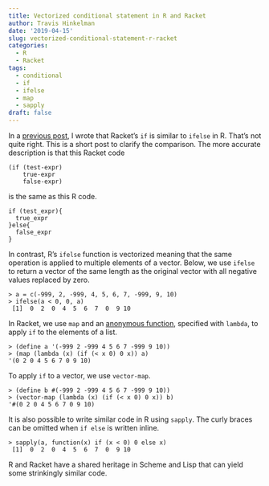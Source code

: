 ```yaml
---
title: Vectorized conditional statement in R and Racket
author: Travis Hinkelman
date: '2019-04-15'
slug: vectorized-conditional-statement-r-racket
categories:
  - R
  - Racket
tags:
  - conditional
  - if
  - ifelse
  - map
  - sapply
draft: false
---
```


In a [previous post](/post/for-loop-r-racket/), I wrote that Racket's `if` is similar to `ifelse` in R. That's not quite right. This is a short post to clarify the comparison. The more accurate description is that this Racket code

```
(if (test-expr)
    true-expr
    false-expr)
```

is the same as this R code.

```
if (test_expr){
  true_expr
}else{
  false_expr
}
```

In contrast, R's `ifelse` function is vectorized meaning that the same operation is applied to multiple elements of a vector. Below, we use `ifelse` to return a vector of the same length as the original vector with all negative values replaced by zero.

```
> a = c(-999, 2, -999, 4, 5, 6, 7, -999, 9, 10)
> ifelse(a < 0, 0, a)
 [1]  0  2  0  4  5  6  7  0  9 10
```

In Racket, we use `map` and an [anonymous function](https://en.wikipedia.org/wiki/Anonymous_function), specified with `lambda`, to apply `if` to the elements of a list.

```
> (define a '(-999 2 -999 4 5 6 7 -999 9 10))
> (map (lambda (x) (if (< x 0) 0 x)) a)
'(0 2 0 4 5 6 7 0 9 10)
```

To apply `if` to a vector, we use `vector-map`.

```
> (define b #(-999 2 -999 4 5 6 7 -999 9 10))
> (vector-map (lambda (x) (if (< x 0) 0 x)) b)
'#(0 2 0 4 5 6 7 0 9 10)
```

It is also possible to write similar code in R using `sapply`. The curly braces can be omitted when `if else` is written inline.

```
> sapply(a, function(x) if (x < 0) 0 else x)
 [1]  0  2  0  4  5  6  7  0  9 10
```

R and Racket have a shared heritage in Scheme and Lisp that can yield some strinkingly similar code.
